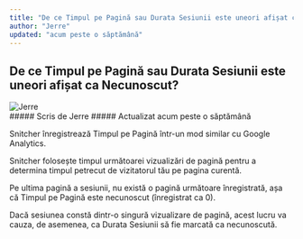 ```yaml
---
title: "De ce Timpul pe Pagină sau Durata Sesiunii este uneori afișat ca Necunoscut?"
author: "Jerre"
updated: "acum peste o săptămână"
---
```


## De ce Timpul pe Pagină sau Durata Sesiunii este uneori afișat ca Necunoscut?

<div className="flex gap-2 items-center">
  <img
    src="/images/avatar.jpg"
    alt="Jerre"
    className="rounded-full"
    width={36}
    height={36}
  />
  <div>
    ##### Scris de Jerre  
    ##### Actualizat acum peste o săptămână
  </div>
</div>

Snitcher înregistrează Timpul pe Pagină într-un mod similar cu Google Analytics.

Snitcher folosește timpul următoarei vizualizări de pagină pentru a determina timpul petrecut de vizitatorul tău pe pagina curentă.

Pe ultima pagină a sesiunii, nu există o pagină următoare înregistrată, așa că Timpul pe Pagină este necunoscut (înregistrat ca 0).

Dacă sesiunea constă dintr-o singură vizualizare de pagină, acest lucru va cauza, de asemenea, ca Durata Sesiunii să fie marcată ca necunoscută.
